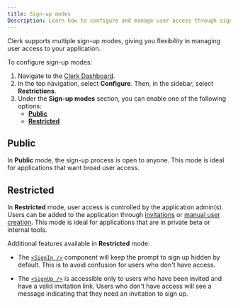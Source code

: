 ```yaml
---
title: Sign-up modes
Description: Learn how to configure and manage user access through sign-up modes in your application.
---
```


Clerk supports multiple sign-up modes, giving you flexibility in managing user access to your application.

To configure sign-up modes:

1. Navigate to the [Clerk Dashboard](https://dashboard.clerkstage.dev/last-active?path=user-authentication/restrictions).
1. In the top navigation, select **Configure**. Then, in the sidebar, select **Restrictions**. 
1. Under the **Sign-up modes** section, you can enable one of the following options: 
    - **[Public](#public)**
    - **[Restricted](#restricted)**

## Public

In **Public** mode, the sign-up process is open to anyone. This mode is ideal for applications that want broad user access.

## Restricted

In **Restricted** mode, user access is controlled by the application admin(s). Users can be added to the application through [invitations](/docs/users/invitations) or [manual user creation](/docs/users/create-users). This mode is ideal for applications that are in private beta or internal tools.

Additional features available in **Restricted** mode:

- The [`<SignIn />`](/docs/components/authentication/sign-in) component will keep the prompt to sign up hidden by default. This is to avoid confusion for users who don't have access.

- The [`<SignUp />`](/docs/components/authentication/sign-up) is accessible only to users who have been invited and have a valid invitation link. Users who don't have access will see a message indicating that they need an invitation to sign up.
